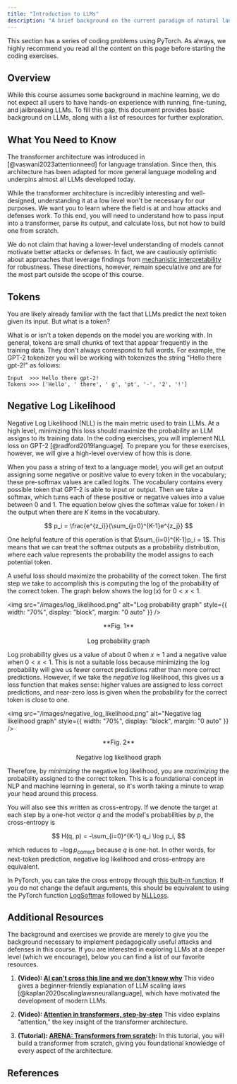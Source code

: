 ```yaml
---
title: "Introduction to LLMs"
description: "A brief background on the current paradigm of natural language processing"
---
```


This section has a series of coding problems using PyTorch. As always, we highly recommend you read all the content on this page before starting the coding exercises.

<ExerciseButtons
  githubUrl="https://github.com/zroe1/xlab-ai-security/blob/main/working/running_gpt_2.ipynb"
  colabUrl="https://colab.research.google.com/github/zroe1/xlab-ai-security/blob/main/working/running_gpt_2.ipynb"
/>

## Overview

While this course assumes some background in machine learning, we do not expect all users to have hands-on experience with running, fine-tuning, and jailbreaking LLMs. To fill this gap, this document provides basic background on LLMs, along with a list of resources for further exploration.

## What You Need to Know

The transformer architecture was introduced in [@vaswani2023attentionneed] for language translation. Since then, this architecture has been adapted for more general language modeling and underpins almost all LLMs developed today.

While the transformer architecture is incredibly interesting and well-designed, understanding it at a low level won't be necessary for our purposes. We want you to learn where the field is at and how attacks and defenses work. To this end, you will need to understand how to pass input into a transformer, parse its output, and calculate loss, but not how to build one from scratch.

We do not claim that having a lower-level understanding of models cannot motivate better attacks or defenses. In fact, we are cautiously optimistic about approaches that leverage findings from [mechanistic interpretability](https://en.wikipedia.org/wiki/Mechanistic_interpretability) for robustness. These directions, however, remain speculative and are for the most part outside the scope of this course.

## Tokens

You are likely already familiar with the fact that LLMs predict the next token given its input. But what is a token?

What is or isn't a token depends on the model you are working with. In general, tokens are small chunks of text that appear frequently in the training data. They don't always correspond to full words. For example, the GPT-2 tokenizer you will be working with tokenizes the string "Hello there gpt-2!" as follows:

```
Input  >>> Hello there gpt-2!
Tokens >>> ['Hello', ' there', ' g', 'pt', '-', '2', '!']
```

## Negative Log Likelihood

Negative Log Likelihood (NLL) is the main metric used to train LLMs. At a high level, minimizing this loss should maximize the probability an LLM assigns to its training data. In the coding exercises, you will implement NLL loss on GPT-2 [@radford2019language]. To prepare you for these exercises, however, we will give a high-level overview of how this is done.

When you pass a string of text to a language model, you will get an output assigning some negative or positive value to every token in the vocabulary; these pre-softmax values are called logits. The vocabulary contains every possible token that GPT-2 is able to input or output. Then we take a softmax, which turns each of these positive or negative values into a value between 0 and 1. The equation below gives the softmax value for token $i$ in the output when there are $K$ items in the vocabulary.

$$
p_i = \frac{e^{z_i}}{\sum_{j=0}^{K-1}e^{z_j}}
$$

One helpful feature of this operation is that $\sum_{i=0}^{K-1}p_i = 1$. This means that we can treat the softmax outputs as a probability distribution, where each value represents the probability the model assigns to each potential token.

A useful loss should maximize the probability of the correct token. The first step we take to accomplish this is computing the log of the probability of the correct token. The graph below shows the $\log(x)$ for $0<x<1$.

<img
  src="/images/log_likelihood.png"
  alt="Log probability graph"
  style={{ width: "70%", display: "block", margin: "0 auto" }}
/>

<div align="center">
  **Fig. 1** <br></br> Log probability graph
</div>

Log probability gives us a value of about 0 when $x\approx1$ and a negative value when $0<x<1$. This is not a suitable loss because minimizing the log probability will give us fewer correct predictions rather than more correct predictions. However, if we take the _negative_ log likelihood, this gives us a loss function that makes sense: higher values are assigned to less correct predictions, and near-zero loss is given when the probability for the correct token is close to one.

<img
  src="/images/negative_log_likelihood.png"
  alt="Negative log likelihood graph"
  style={{ width: "70%", display: "block", margin: "0 auto" }}
/>

<div align="center">
  **Fig. 2** <br></br> Negative log likelihood graph
</div>

Therefore, by _minimizing_ the negative log likelihood, you are _maximizing_ the probability assigned to the correct token. This is a foundational concept in NLP and machine learning in general, so it's worth taking a minute to wrap your head around this process.

You will also see this written as cross-entropy. If we denote the target at each step by a one-hot vector $q$ and the model's probabilities by $p$, the cross-entropy is

$$
H(q, p) = -\sum_{i=0}^{K-1} q_i \log p_i,
$$

which reduces to $-\log p_{\text{correct}}$ because $q$ is one-hot. In other words, for next-token prediction, negative log likelihood and cross-entropy are equivalent.

In PyTorch, you can take the cross entropy through [this built-in function](https://docs.pytorch.org/docs/stable/generated/torch.nn.CrossEntropyLoss.html#torch.nn.CrossEntropyLoss). If you do not change the default arguments, this should be equivalent to using the PyTorch function [LogSoftmax](https://docs.pytorch.org/docs/stable/generated/torch.nn.LogSoftmax.html#torch.nn.LogSoftmax) followed by [NLLLoss](https://docs.pytorch.org/docs/stable/generated/torch.nn.NLLLoss.html#torch.nn.NLLLoss).

## Additional Resources

The background and exercises we provide are merely to give you the background necessary to implement pedagogically useful attacks and defenses in this course. If you are interested in exploring LLMs at a deeper level (which we encourage), below you can find a list of our favorite resources.

1. **(Video):
   [AI can't cross this line and we don't know why](https://www.youtube.com/watch?v=5eqRuVp65eY)** This video gives a beginner-friendly explanation of LLM scaling laws [@kaplan2020scalinglawsneurallanguage], which have motivated the development of modern LLMs.

2. **(Video):
   [Attention in transformers, step-by-step](https://www.youtube.com/watch?v=eMlx5fFNoYc)** This video explains "attention," the key insight of the transformer architecture.

3. **(Tutorial): [ARENA: Transformers from scratch](https://arena-chapter1-transformer-interp.streamlit.app/[1.1]_Transformer_from_Scratch):** In this tutorial, you will build a transformer from scratch, giving you foundational knowledge of every aspect of the architecture.

<NextPageButton />

## References
